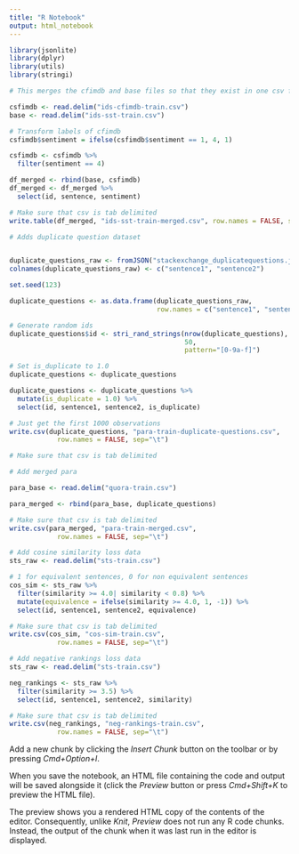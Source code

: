```yaml
---
title: "R Notebook"
output: html_notebook
---
```


```r
library(jsonlite)
library(dplyr)
library(utils)
library(stringi)
```

```r
# This merges the cfimdb and base files so that they exist in one csv file

csfimdb <- read.delim("ids-cfimdb-train.csv")
base <- read.delim("ids-sst-train.csv")

# Transform labels of cfimdb
csfimdb$sentiment = ifelse(csfimdb$sentiment == 1, 4, 1)

csfimdb <- csfimdb %>%
  filter(sentiment == 4)

df_merged <- rbind(base, csfimdb)
df_merged <- df_merged %>%
  select(id, sentence, sentiment)

# Make sure that csv is tab delimited
write.table(df_merged, "ids-sst-train-merged.csv", row.names = FALSE, sep="\t")
```

```r
# Adds duplicate question dataset 


duplicate_questions_raw <- fromJSON("stackexchange_duplicatequestions.json")
colnames(duplicate_questions_raw) <- c("sentence1", "sentence2")

set.seed(123)

duplicate_questions <- as.data.frame(duplicate_questions_raw,
                                     row.names = c("sentence1", "sentence2"))

# Generate random ids
duplicate_questions$id <- stri_rand_strings(nrow(duplicate_questions), 
                                            50,
                                            pattern="[0-9a-f]")

# Set is_duplicate to 1.0
duplicate_questions <- duplicate_questions

duplicate_questions <- duplicate_questions %>%
  mutate(is_duplicate = 1.0) %>%
  select(id, sentence1, sentence2, is_duplicate)

# Just get the first 1000 observations
write.csv(duplicate_questions, "para-train-duplicate-questions.csv", 
            row.names = FALSE, sep="\t")
```
```r

# Make sure that csv is tab delimited

# Add merged para

para_base <- read.delim("quora-train.csv")

para_merged <- rbind(para_base, duplicate_questions)

# Make sure that csv is tab delimited
write.csv(para_merged, "para-train-merged.csv", 
            row.names = FALSE, sep="\t")

```

```r
# Add cosine similarity loss data
sts_raw <- read.delim("sts-train.csv")

# 1 for equivalent sentences, 0 for non equivalent sentences
cos_sim <- sts_raw %>%
  filter(similarity >= 4.0| similarity < 0.8) %>%
  mutate(equivalence = ifelse(similarity >= 4.0, 1, -1)) %>%
  select(id, sentence1, sentence2, equivalence)

# Make sure that csv is tab delimited
write.csv(cos_sim, "cos-sim-train.csv", 
            row.names = FALSE, sep="\t")

```

```r
# Add negative rankings loss data
sts_raw <- read.delim("sts-train.csv")

neg_rankings <- sts_raw %>%
  filter(similarity >= 3.5) %>%
  select(id, sentence1, sentence2, similarity)

# Make sure that csv is tab delimited
write.csv(neg_rankings, "neg-rankings-train.csv", 
            row.names = FALSE, sep="\t")

```





Add a new chunk by clicking the *Insert Chunk* button on the toolbar or by pressing *Cmd+Option+I*.

When you save the notebook, an HTML file containing the code and output will be saved alongside it (click the *Preview* button or press *Cmd+Shift+K* to preview the HTML file). 

The preview shows you a rendered HTML copy of the contents of the editor. Consequently, unlike *Knit*, *Preview* does not run any R code chunks. Instead, the output of the chunk when it was last run in the editor is displayed.


